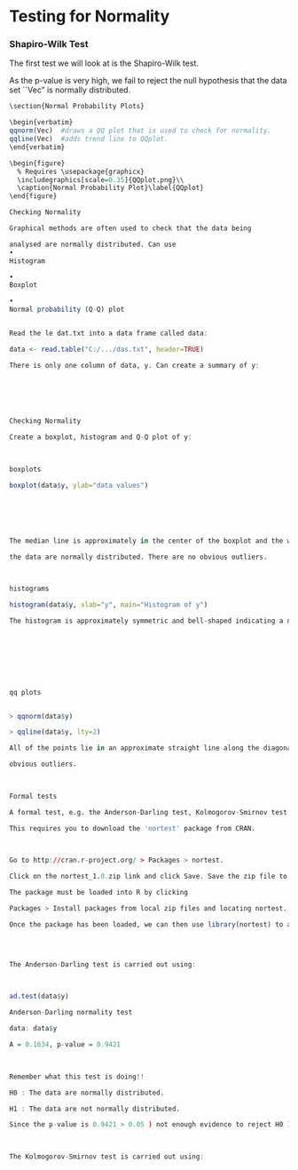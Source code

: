 
Testing for Normality
============================================         

### Shapiro-Wilk Test
The first test we will look at is the Shapiro-Wilk test.
\begin{verbatim}
&gt; shapiro.test(Vec)

        Shapiro-Wilk normality test

data:  Vec
W = 0.9888, p-value = 0.5727
\end{verbatim}
As the p-value is very high, we fail to reject the null hypothesis that the data set ``Vec" is normally distributed.






```R
\section{Normal Probability Plots}

\begin{verbatim}
qqnorm(Vec)  #draws a QQ plot that is used to check for normality.
qqline(Vec)  #adds trend line to QQplot.
\end{verbatim}

\begin{figure}
  % Requires \usepackage{graphicx}
  \includegraphics[scale=0.35]{QQplot.png}\\
  \caption{Normal Probability Plot}\label{QQplot}
\end{figure}
```


```R
Checking Normality

Graphical methods are often used to check that the data being

analysed are normally distributed. Can use
•
Histogram

•
Boxplot

•
Normal probability (Q-Q) plot


Read the le dat.txt into a data frame called data:

data <- read.table("C:/.../das.txt", header=TRUE)

There is only one column of data, y. Can create a summary of y:

```


```R

 

 

Checking Normality

Create a boxplot, histogram and Q-Q plot of y:

 

boxplots

boxplot(data$y, ylab="data values")

```


```R



 

The median line is approximately in the center of the boxplot and the whiskers are approximately the same length. This indicates that

the data are normally distributed. There are no obvious outliers.

 

histograms 

histogram(data$y, xlab="y", main="Histogram of y")

The histogram is approximately symmetric and bell-shaped indicating a normal distribution.

 




 

```


```R
qq plots 


> qqnorm(data$y)

> qqline(data$y, lty=2)

All of the points lie in an approximate straight line along the diagonal of the plot indicating a normal distribution. There are no

obvious outliers.

 

```


```R
Formal tests

A formal test, e.g. the Anderson-Darling test, Kolmogorov-Smirnov test etc. can also be carried out in R.

This requires you to download the 'nortest' package from CRAN.

 

Go to http://cran.r-project.org/ > Packages > nortest.

Click on the nortest_1.0.zip link and click Save. Save the zip file to a suitable location.

The package must be loaded into R by clicking

Packages > Install packages from local zip files and locating nortest.

Once the package has been loaded, we can then use library(nortest) to access the functions.

 

```


```R

The Anderson-Darling test is carried out using:

 

ad.test(data$y)

Anderson-Darling normality test

data: data$y

A = 0.1634, p-value = 0.9421

 

Remember what this test is doing!!

H0 : The data are normally distributed.

H1 : The data are not normally distributed.

Since the p-value is 0.9421 > 0.05 ) not enough evidence to reject H0 ) the data are normally distributed.

 

The Kolmogorov-Smirnov test is carried out using:
```
